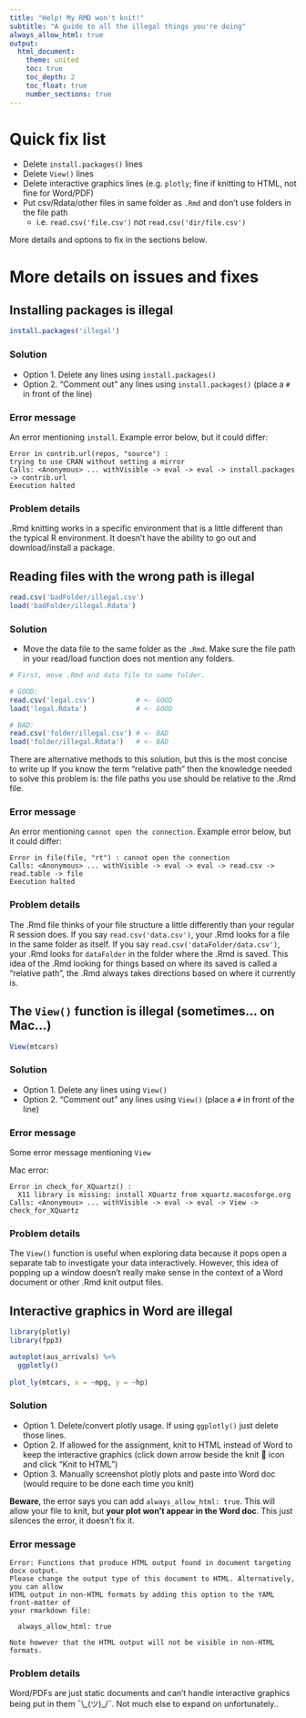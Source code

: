 ```yaml
---
title: "Help! My RMD won't knit!"
subtitle: "A guide to all the illegal things you're doing"
always_allow_html: true
output: 
  html_document:
    theme: united
    toc: true
    toc_depth: 2
    toc_float: true
    number_sections: true
---
```


# Quick fix list

* Delete `install.packages()` lines
* Delete `View()` lines
* Delete interactive graphics lines (e.g. `plotly`; fine if knitting to HTML, not fine for Word/PDF)
* Put csv/Rdata/other files in same folder as `.Rmd` and don't use folders in the file path
  * i.e. `read.csv('file.csv')` not `read.csv('dir/file.csv')`

More details and options to fix in the sections below.

# More details on issues and fixes

## Installing packages is illegal

```r
install.packages('illegal')
```

### Solution

* Option 1. Delete any lines using `install.packages()`
* Option 2. "Comment out" any lines using `install.packages()` (place a `#` in front of the line)

### Error message

An error mentioning `install`.  Example error below, but it could differ:

```
Error in contrib.url(repos, "source") : 
trying to use CRAN without setting a mirror
Calls: <Anonymous> ... withVisible -> eval -> eval -> install.packages -> contrib.url
Execution halted
```

### Problem details

.Rmd knitting works in a specific environment that is a little different than the typical R environment.  It doesn't have the ability to go out and download/install a package.

## Reading files with the wrong path is illegal

```r
read.csv('badFolder/illegal.csv')
load('badFolder/illegal.Rdata')
```

### Solution

* Move the data file to the same folder as the `.Rmd`.  Make sure the file path in your read/load function does not mention any folders.

```r
# First, move .Rmd and data file to same folder.

# GOOD:
read.csv('legal.csv')          # <- GOOD
load('legal.Rdata')            # <- GOOD

# BAD:
read.csv('folder/illegal.csv') # <- BAD
load('folder/illegal.Rdata')   # <- BAD
```

There are alternative methods to this solution, but this is the most concise to write up  If you know the term "relative path" then the knowledge needed to solve this problem is: the file paths you use should be relative to the .Rmd file. 

### Error message

An error mentioning `cannot open the connection`.  Example error below, but it could differ:

```
Error in file(file, "rt") : cannot open the connection
Calls: <Anonymous> ... withVisible -> eval -> eval -> read.csv -> read.table -> file
Execution halted
```

### Problem details

The .Rmd file thinks of your file structure a little differently than your regular R session does.  If you say `read.csv('data.csv')`, your .Rmd looks for a file in the same folder as itself.  If you say `read.csv('dataFolder/data.csv')`, your .Rmd looks for `dataFolder` in the folder where the .Rmd is saved.  This idea of the .Rmd looking for things based on where its saved is called a "relative path", the .Rmd always takes directions based on where it currently is.


## The `View()` function is illegal (sometimes... on Mac...)

```r
View(mtcars)
```

### Solution

* Option 1. Delete any lines using `View()`
* Option 2. "Comment out" any lines using `View()` (place a `#` in front of the line)

### Error message

Some error message mentioning `View`

Mac error:

```
Error in check_for_XQuartz() : 
  X11 library is missing: install XQuartz from xquartz.macosforge.org
Calls: <Anonymous> ... withVisible -> eval -> eval -> View -> check_for_XQuartz
```

### Problem details

The `View()` function is useful when exploring data because it pops open a separate tab to investigate your data interactively.  However, this idea of popping up a window doesn't really make sense in the context of a Word document or other .Rmd knit output files.


## Interactive graphics in Word are illegal

```r
library(plotly)
library(fpp3)

autoplot(aus_arrivals) %>% 
  ggplotly()
  
plot_ly(mtcars, x = ~mpg, y = ~hp)
```

### Solution

* Option 1. Delete/convert plotly usage.  If using `ggplotly()` just delete those lines.
* Option 2. If allowed for the assignment, knit to HTML instead of Word to keep the interactive graphics (click down arrow beside the knit 
🧶 icon and click "Knit to HTML")
* Option 3. Manually screenshot plotly plots and paste into Word doc (would require to be done each time you knit)

**Beware**, the error says you can add `always_allow_html: true`.  This will allow your file to knit, but **your plot won't appear in the Word doc**.  This just silences the error, it doesn't fix it.

### Error message

```
Error: Functions that produce HTML output found in document targeting docx output.
Please change the output type of this document to HTML. Alternatively, you can allow
HTML output in non-HTML formats by adding this option to the YAML front-matter of
your rmarkdown file:

  always_allow_html: true

Note however that the HTML output will not be visible in non-HTML formats.
```

### Problem details

Word/PDFs are just static documents and can't handle interactive graphics being put in them ¯\\\_(ツ)\_/¯. Not much else to expand on unfortunately..
